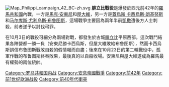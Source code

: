 {{unreferenced|time=2019-01-29T15:21:34+00:00}}
{{for|[[美国内战|美国内战]]|腓立比之役}}
[[File:Map_Philippi_campaign_42_BC-zh.svg|right]]
'''腓立比戰役'''是爆發於西元前42年的[[羅馬共和國|羅馬共和國]]內戰，一方是[[馬克·安東尼|馬克·安東尼]]和[[屋大維|屋大維]]，另一方是[[蓋烏斯·卡西烏斯·朗基努斯|蓋烏斯·卡西烏斯·朗基努斯]]和[[马尔库斯·尤利乌斯·布鲁图斯|马尔库斯·尤利乌斯·布鲁图斯]]，這場戰爭主要因為兩年半前[[凱撒|凱撒]]遭後方人士刺殺，前者遂予以討伐弔罪。

在10月3日的戰役可細分為兩場對戰，都發生於古城[[腓立比|腓立比]]平原西部。這次戰鬥結果各陣營都一勝一負（安東尼勝卡西烏斯，但屋大維敗給布鲁图斯），然而卡西烏斯誤信布鲁图斯戰敗自殺的假情報而自盡；後來在10月23日的第二輪戰役中，孤軍作戰的布鲁图斯終吞敗果，最後真的以自殺收場。安東尼與屋大維遂成為羅馬最有權勢的兩位統帥。

[[Category:罗马共和国内战|Category:罗马共和国内战]]
[[Category:安息帝國戰爭|Category:安息帝國戰爭]]
[[Category:前42年|Category:前42年]]
[[Category:前1世纪欧洲战役|Category:前1世纪欧洲战役]]
[[Category:前40年代衝突|Category:前40年代衝突]]